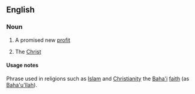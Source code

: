==English==

===Noun===
{{en-noun|sg=[[promised]] [[one]]}}

# {{theology}} A promised new [[profit]]
# {{theology|Christianity}} The [[Christ]]

====Usage notes====
Phrase used in religions such as [[Islam]] and [[Christianity]] the [[Baha'i]] [[faith]] (as [[Baha'u'llah]]).